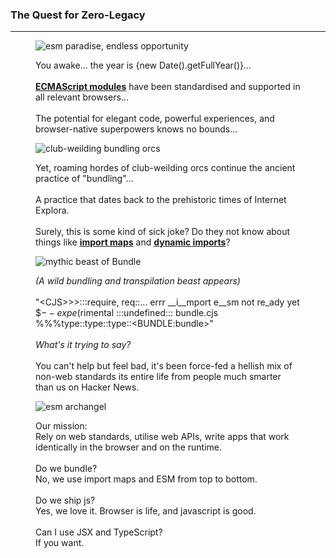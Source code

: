 ### The Quest for <span>Zero-Legacy</span>

---

<figure>
  
![esm paradise, endless opportunity](/paradise.webp)

You awake... the year is <span title="Yes, this is a joke">\{new Date().getFullYear()\}</span>...<br/><br/>**[ECMAScript modules](https://developer.mozilla.org/en-US/docs/Web/JavaScript/Guide/Modules)** have been standardised and supported in all relevant browsers...<br/><br/>The potential for elegant code, powerful experiences, and browser-native superpowers knows no bounds...

</figure>

<figure>

![club-weilding bundling orcs](/orcs.webp)

Yet, roaming hordes of club-weilding orcs continue the ancient practice of <span>"bundling"</span>...<br/><br/>A practice that dates back to the prehistoric times of <span>Internet Explora</span>.<br/><br/>Surely, this is some kind of sick joke? Do they not know about things like **[import maps](https://wicg.github.io/import-maps/)** and **[dynamic imports](https://v8.dev/features/dynamic-import)**? 

</figure>

<figure>

![mythic beast of Bundle](/beast.webp)

_(A wild bundling and transpilation beast appears)_<br/><br/><span>"\<CJS\>\>\>:::require, req::... errr __i__mport e__sm not re_ady yet $$--expe$(rimental :::undefined::: bundle.cjs %%%type::type::type::\<BUNDLE:bundle\>"</span><br/><br/>_What's it trying to say?_<br/><br/>You can't help but feel bad, it's been force-fed a hellish mix of non-web standards its entire life from people much smarter than us on Hacker News.

</figure>

<figure>

![esm archangel](/archangel.webp)

<span>Our mission:</span><br/>Rely on web standards, utilise web APIs, write apps that work identically in the browser and on the runtime.<br/><br/>Do we bundle?<br/><span>No, we use import maps and ESM from top to bottom.</span><br/><br/>Do we ship js?<br/><span>Yes, we love it.</span> <span>Browser is life, and javascript is good.</span><br/><br/>Can I use JSX and TypeScript?<br/><span>If you want.</span>

</figure>
